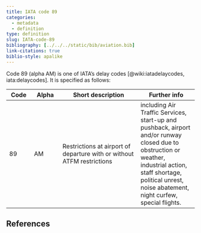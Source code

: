```yaml
---
title: IATA code 89
categories:
  - metadata
  - definition
type: definition
slug: IATA-code-89
bibliography: [../../../static/bib/aviation.bib]
link-citations: true
biblio-style: apalike
---
```


Code 89 (alpha AM) is one of IATA's delay codes [@wiki:iatadelaycodes, iata:delaycodes].
It is specified as follows:

| Code | Alpha | Short description | Further info |
|------|-------|-------------------|--------------|
| 89   | AM    | Restrictions at airport of departure with or without ATFM restrictions | including Air Traffic Services, start-up and pushback, airport and/or runway closed due to obstruction or weather, industrial action, staff shortage, political unrest, noise abatement, night curfew, special flights. |


## References
